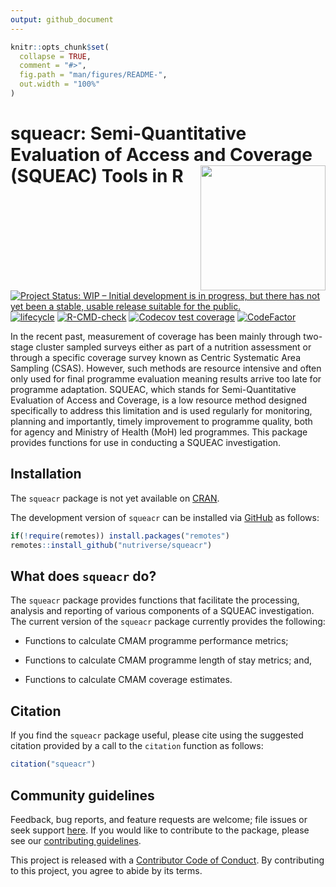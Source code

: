 ```yaml
---
output: github_document
---
```


<!-- README.md is generated from README.Rmd. Please edit that file -->

```r
knitr::opts_chunk$set(
  collapse = TRUE,
  comment = "#>",
  fig.path = "man/figures/README-",
  out.width = "100%"
)
```

# squeacr: Semi-Quantitative Evaluation of Access and Coverage (SQUEAC) Tools  in R <img src="man/figures/logo.png" width = "200" align="right" />

<!-- badges: start -->
[![Project Status: WIP – Initial development is in progress, but there has not yet been a stable, usable release suitable for the public.](https://www.repostatus.org/badges/latest/wip.svg)](https://www.repostatus.org/#wip)
[![lifecycle](https://img.shields.io/badge/lifecycle-experimental-orange.svg)](https://www.tidyverse.org/lifecycle/#experimental)
[![R-CMD-check](https://github.com/nutriverse/squeacr/actions/workflows/R-CMD-check.yaml/badge.svg)](https://github.com/nutriverse/squeacr/actions/workflows/R-CMD-check.yaml)
[![Codecov test coverage](https://codecov.io/gh/nutriverse/squeacr/branch/main/graph/badge.svg)](https://codecov.io/gh/nutriverse/squeacr?branch=main)
[![CodeFactor](https://www.codefactor.io/repository/github/nutriverse/squeacr/badge)](https://www.codefactor.io/repository/github/nutriverse/squeacr)
<!-- badges: end -->

In the recent past, measurement of coverage has been mainly through two-stage cluster sampled surveys either as part of a nutrition assessment or through a specific coverage survey known as Centric Systematic Area Sampling (CSAS). However, such methods are resource intensive and often only used for final programme evaluation meaning results arrive too late for programme adaptation. SQUEAC, which stands for Semi-Quantitative Evaluation of Access and Coverage, is a low resource method designed specifically to address this limitation and is used regularly for monitoring, planning and importantly, timely improvement to programme quality, both for agency and Ministry of Health (MoH) led programmes. This package provides functions for use in conducting a SQUEAC investigation.

## Installation

The `squeacr` package is not yet available on [CRAN](https://cran.r-project.org). 

The development version of `squeacr` can be installed via [GitHub](https://github.com/nutriverse/squeacr) as follows:

```r
if(!require(remotes)) install.packages("remotes")
remotes::install_github("nutriverse/squeacr")
```

## What does `squeacr` do?

The `squeacr` package provides functions that facilitate the processing, analysis and reporting of various components of a SQUEAC investigation. The current version of the `squeacr` package currently provides the following:

* Functions to calculate CMAM programme performance metrics;

* Functions to calculate CMAM programme length of stay metrics; and,

* Functions to calculate CMAM coverage estimates.

## Citation

If you find the `squeacr` package useful, please cite using the suggested citation provided by a call to the `citation` function as follows:

```r
citation("squeacr")
```

## Community guidelines

Feedback, bug reports, and feature requests are welcome; file issues or seek support [here](https://github.com/nutriverse/squeacr/issues). If you would like to contribute to the package, please see our [contributing guidelines](https://nutriverse.io/squeacr/CONTRIBUTING.html).

This project is released with a [Contributor Code of Conduct](https://contributor-covenant.org/version/2/1/CODE_OF_CONDUCT.html). By contributing to this project, you agree to abide by its terms.
